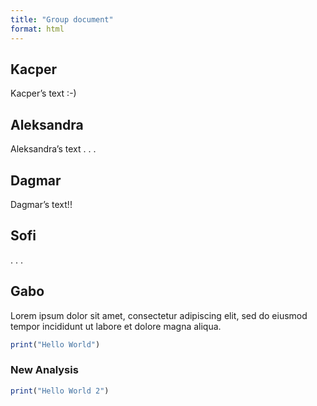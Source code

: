 ```yaml
---
title: "Group document"
format: html
---
```


## Kacper

Kacper's text :-)

## Aleksandra

Aleksandra's text . . .

## Dagmar

Dagmar's text!!

## Sofi

. . .

## Gabo

Lorem ipsum dolor sit amet, consectetur adipiscing elit, sed do eiusmod tempor incididunt ut labore et dolore magna aliqua.

```r
print("Hello World")
```

### New Analysis

```r
print("Hello World 2")
```
